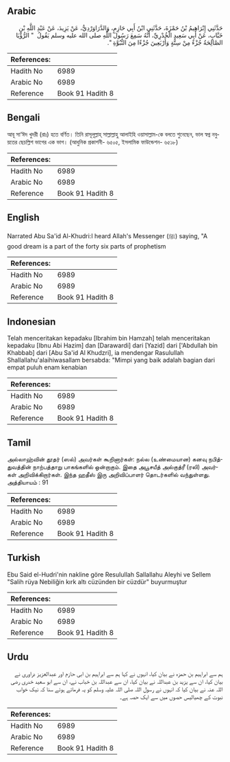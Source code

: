## Arabic


<div dir="rtl" lang="ar" style={{fontSize:'larger',backgroundColor:'#f8f9fa',padding:20}}>
حَدَّثَنِي إِبْرَاهِيمُ بْنُ حَمْزَةَ، حَدَّثَنِي ابْنُ أَبِي حَازِمٍ، وَالدَّرَاوَرْدِيُّ، عَنْ يَزِيدَ، عَنْ عَبْدِ اللَّهِ بْنِ خَبَّابٍ، عَنْ أَبِي سَعِيدٍ الْخُدْرِيِّ، أَنَّهُ سَمِعَ رَسُولَ اللَّهِ صلى الله عليه وسلم يَقُولُ ‏ "‏ الرُّؤْيَا الصَّالِحَةُ جُزْءٌ مِنْ سِتَّةٍ وَأَرْبَعِينَ جُزْءًا مِنَ النُّبُوَّةِ ‏"‏‏.‏
</div>
<div style={{backgroundColor:'#f8f9fa',padding:20, marginBottom: 10}}><table> <thead> <tr> <th>References:</th> <th></th> </tr> </thead> <tbody><tr><td>Hadith No</td><td>6989</td></tr><tr><td>Arabic No</td><td>6989</td></tr><tr><td>Reference</td><td>Book 91 Hadith 8</td></tr></tbody></table></div>

## Bengali


<div dir="ltr" lang="bn" style={{fontSize:'larger',backgroundColor:'#f8f9fa',padding:20}}>
আবূ সা‘ঈদ খুদরী (রাঃ) হতে বর্ণিত। তিনি রাসূলূল্লাহ্ সাল্লাল্লাহু আলাইহি ওয়াসাল্লাম-কে বলতে শুনেছেন, ভাল স্বপ্ন নবুয়তের ছেচল্লিশ ভাগের এক ভাগ। (আধুনিক প্রকাশনী- ৬৫০৫, ইসলামিক ফাউন্ডেশন- ৬৫১৮)
</div>
<div style={{backgroundColor:'#f8f9fa',padding:20, marginBottom: 10}}><table> <thead> <tr> <th>References:</th> <th></th> </tr> </thead> <tbody><tr><td>Hadith No</td><td>6989</td></tr><tr><td>Arabic No</td><td>6989</td></tr><tr><td>Reference</td><td>Book 91 Hadith 8</td></tr></tbody></table></div>

## English


<div dir="ltr" lang="en" style={{fontSize:'larger',backgroundColor:'#f8f9fa',padding:20}}>
Narrated Abu Sa'id Al-Khudri:I heard Allah's Messenger (ﷺ) saying, "A good dream is a part of the forty six parts of prophetism
</div>
<div style={{backgroundColor:'#f8f9fa',padding:20, marginBottom: 10}}><table> <thead> <tr> <th>References:</th> <th></th> </tr> </thead> <tbody><tr><td>Hadith No</td><td>6989</td></tr><tr><td>Arabic No</td><td>6989</td></tr><tr><td>Reference</td><td>Book 91 Hadith 8</td></tr></tbody></table></div>

## Indonesian


<div dir="ltr" lang="id" style={{fontSize:'larger',backgroundColor:'#f8f9fa',padding:20}}>
Telah menceritakan kepadaku [Ibrahim bin Hamzah] telah menceritakan kepadaku [Ibnu Abi Hazim] dan [Darawardi] dari [Yazid] dari ['Abdullah bin Khabbab] dari [Abu Sa'id Al Khudzri], ia mendengar Rasulullah Shallallahu'alaihiwasallam bersabda: "Mimpi yang baik adalah bagian dari empat puluh enam kenabian
</div>
<div style={{backgroundColor:'#f8f9fa',padding:20, marginBottom: 10}}><table> <thead> <tr> <th>References:</th> <th></th> </tr> </thead> <tbody><tr><td>Hadith No</td><td>6989</td></tr><tr><td>Arabic No</td><td>6989</td></tr><tr><td>Reference</td><td>Book 91 Hadith 8</td></tr></tbody></table></div>

## Tamil


<div dir="ltr" lang="ta" style={{fontSize:'larger',backgroundColor:'#f8f9fa',padding:20}}>
அல்லாஹ்வின் தூதர் (ஸல்) அவர்கள் கூறினார்கள்: நல்ல (உண்மையான) கனவு நபித்துவத்தின் நாற்பத்தாறு பாகங்களில் ஒன்றாகும். இதை அபூசயீத் அல்குத்ரீ (ரலி) அவர்கள் அறிவிக்கிறார்கள். இந்த ஹதீஸ் இரு அறிவிப்பாளர் தொடர்களில் வந்துள்ளது. அத்தியாயம் : 91
</div>
<div style={{backgroundColor:'#f8f9fa',padding:20, marginBottom: 10}}><table> <thead> <tr> <th>References:</th> <th></th> </tr> </thead> <tbody><tr><td>Hadith No</td><td>6989</td></tr><tr><td>Arabic No</td><td>6989</td></tr><tr><td>Reference</td><td>Book 91 Hadith 8</td></tr></tbody></table></div>

## Turkish


<div dir="ltr" lang="tr" style={{fontSize:'larger',backgroundColor:'#f8f9fa',padding:20}}>
Ebu Said el-Hudri'nin nakline göre ResuluIlah Sallallahu Aleyhi ve Sellem "Salih rüya Nebiliğin kırk altı cüzünden bir cüzdür" buyurmuştur
</div>
<div style={{backgroundColor:'#f8f9fa',padding:20, marginBottom: 10}}><table> <thead> <tr> <th>References:</th> <th></th> </tr> </thead> <tbody><tr><td>Hadith No</td><td>6989</td></tr><tr><td>Arabic No</td><td>6989</td></tr><tr><td>Reference</td><td>Book 91 Hadith 8</td></tr></tbody></table></div>

## Urdu


<div dir="rtl" lang="ur" style={{fontSize:'larger',backgroundColor:'#f8f9fa',padding:20}}>
ہم سے ابراہیم بن حمزہ نے بیان کیا، انہوں نے کہا ہم سے ابراہیم بن ابی حازم اور عبدالعزیز دراوری نے بیان کیا، ان سے یزید بن عبداللہ نے بیان کیا، ان سے عبداللہ بن خباب نے، ان سے ابو سعید خدری رضی اللہ عنہ نے بیان کیا کہ انہوں نے رسول اللہ صلی اللہ علیہ وسلم کو یہ فرماتے ہوئے سنا کہ نیک خواب نبوت کے چھیالیس حصوں میں سے ایک حصہ ہے۔
</div>
<div style={{backgroundColor:'#f8f9fa',padding:20, marginBottom: 10}}><table> <thead> <tr> <th>References:</th> <th></th> </tr> </thead> <tbody><tr><td>Hadith No</td><td>6989</td></tr><tr><td>Arabic No</td><td>6989</td></tr><tr><td>Reference</td><td>Book 91 Hadith 8</td></tr></tbody></table></div>
